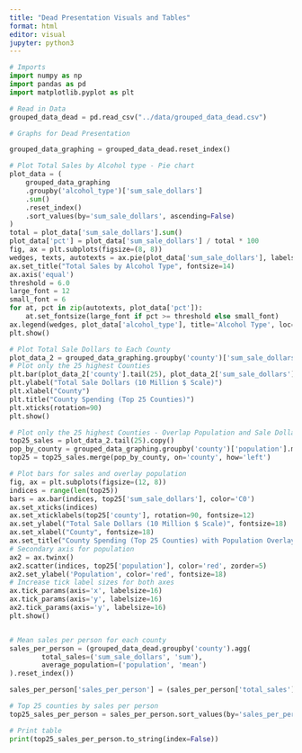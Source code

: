 ```yaml
---
title: "Dead Presentation Visuals and Tables"
format: html
editor: visual
jupyter: python3
---
```


```python
# Imports
import numpy as np
import pandas as pd
import matplotlib.pyplot as plt

# Read in Data
grouped_data_dead = pd.read_csv("../data/grouped_data_dead.csv")

# Graphs for Dead Presentation

grouped_data_graphing = grouped_data_dead.reset_index()

# Plot Total Sales by Alcohol type - Pie chart
plot_data = (
    grouped_data_graphing
    .groupby('alcohol_type')['sum_sale_dollars']
    .sum()
    .reset_index()
    .sort_values(by='sum_sale_dollars', ascending=False)
)
total = plot_data['sum_sale_dollars'].sum()
plot_data['pct'] = plot_data['sum_sale_dollars'] / total * 100
fig, ax = plt.subplots(figsize=(8, 8))
wedges, texts, autotexts = ax.pie(plot_data['sum_sale_dollars'], labels=None, autopct='%1.1f%%', startangle=90)
ax.set_title("Total Sales by Alcohol Type", fontsize=14)
ax.axis('equal')
threshold = 6.0
large_font = 12
small_font = 6
for at, pct in zip(autotexts, plot_data['pct']):
    at.set_fontsize(large_font if pct >= threshold else small_font)
ax.legend(wedges, plot_data['alcohol_type'], title='Alcohol Type', loc='center left', bbox_to_anchor=(1, 0.5), fontsize=11)
plt.show()

# Plot Total Sale Dollars to Each County
plot_data_2 = grouped_data_graphing.groupby('county')['sum_sale_dollars'].sum().reset_index().sort_values(by='sum_sale_dollars')
# Plot only the 25 highest Counties
plt.bar(plot_data_2['county'].tail(25), plot_data_2['sum_sale_dollars'].tail(25))
plt.ylabel("Total Sale Dollars (10 Million $ Scale)")
plt.xlabel("County")
plt.title("County Spending (Top 25 Counties)")
plt.xticks(rotation=90)
plt.show()

# Plot only the 25 highest Counties - Overlap Population and Sale Dollars
top25_sales = plot_data_2.tail(25).copy()
pop_by_county = grouped_data_graphing.groupby('county')['population'].mean().reset_index()
top25 = top25_sales.merge(pop_by_county, on='county', how='left')

# Plot bars for sales and overlay population
fig, ax = plt.subplots(figsize=(12, 8))
indices = range(len(top25))
bars = ax.bar(indices, top25['sum_sale_dollars'], color='C0')
ax.set_xticks(indices)
ax.set_xticklabels(top25['county'], rotation=90, fontsize=12)
ax.set_ylabel("Total Sale Dollars (10 Million $ Scale)", fontsize=18)
ax.set_xlabel("County", fontsize=18)
ax.set_title("County Spending (Top 25 Counties) with Population Overlay", fontsize=20)
# Secondary axis for population
ax2 = ax.twinx()
ax2.scatter(indices, top25['population'], color='red', zorder=5)
ax2.set_ylabel('Population', color='red', fontsize=18)
# Increase tick label sizes for both axes
ax.tick_params(axis='x', labelsize=16)
ax.tick_params(axis='y', labelsize=16)
ax2.tick_params(axis='y', labelsize=16)
plt.show()


# Mean sales per person for each county
sales_per_person = (grouped_data_dead.groupby('county').agg(
        total_sales=('sum_sale_dollars', 'sum'),
        average_population=('population', 'mean')
).reset_index())

sales_per_person['sales_per_person'] = (sales_per_person['total_sales'] / sales_per_person['average_population'])

# Top 25 counties by sales per person
top25_sales_per_person = sales_per_person.sort_values(by='sales_per_person', ascending=False).head(25)

# Print table
print(top25_sales_per_person.to_string(index=False))
```